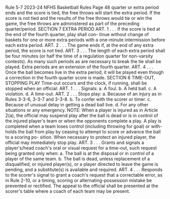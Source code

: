Rule 5-7 2023-24 NFHS Basketball Rules Page 48 quarter or extra period ends and the score is tied, the free throws will start the extra period. If the score is not tied and the results of the free throws would tie or win the game, the free throws are administered as part of the preceding quarter/period. SECTION 7 EXTRA PERIOD ART. 1 . . . If the score is tied at the end of the fourth quarter, play shall con- tinue without change of baskets for one or more extra periods with a one-minute intermission before each extra period. ART. 2 . . . The game ends if, at the end of any extra period, the score is not tied. ART. 3 . . . The length of each extra period shall be four minutes (or half the time of a regulation quarter for non-varsity contests). As many such periods as are necessary to break the tie shall be played. Extra periods are an extension of the fourth quarter. ART. 4 . . . Once the ball becomes live in the extra period, it will be played even though a correction in the fourth quarter score is made. SECTION 8 TIME-OUT, STOPPING PLAY Time-out occurs and the clock, if running, shall be stopped when an official: ART. 1 . . . Signals: a. A foul. b. A held ball. c. A violation. d. A time-out. ART. 2 . . . Stops play: a. Because of an injury as in Rules 3-3-6, 3-3-7 and 3-3-8. b. To confer with the scorer or timer. c. Because of unusual delay in getting a dead ball live. d. For any other situations or any emergency. NOTE: When a player is injured as in Article 2(a), the official may suspend play after the ball is dead or is in control of the injured player's team or when the opponents complete a play. A play is completed when a team loses control (including throwing for goal) or with- holds the ball from play by ceasing to attempt to score or advance the ball to a scoring po- sition. When necessary to protect an injured player, the official may immediately stop play. ART. 3 . . . Grants and signals a player's/head coach's oral or visual request for a time-out, such request being granted only when: a. The ball is at the disposal or in control of a player of the same team. b. The ball is dead, unless replacement of a disqualified, or injured player(s), or a player directed to leave the game is pending, and a substitute(s) is available and required. ART. 4 . . . Responds to the scorer's signal to grant a coach's request that a correctable error, as in Rule 2-10, or a timing, scoring or alternating-possession mistake be prevented or rectified. The appeal to the official shall be presented at the scorer's table where a coach of each team may be present.